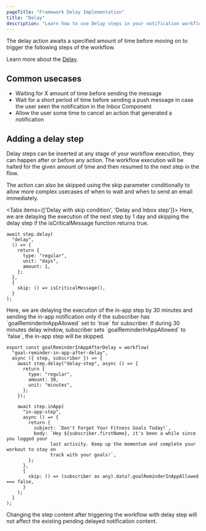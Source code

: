 ```yaml
---
pageTitle: "Framework Delay Implementation"
title: "Delay"
description: "Learn how to use Delay steps in your notification workflows"
---
```



The delay action awaits a specified amount of time before moving on to trigger the following steps of the workflow.

Learn more about the [Delay](/workflow/delay).

## Common usecases

- Waiting for X amount of time before sending the message
- Wait for a short period of time before sending a push message in case the user seen the notification in the Inbox Component
- Allow the user some time to cancel an action that generated a notification

## Adding a delay step
Delay steps can be inserted at any stage of your workflow execution, they can happen after or before any action. The workflow execution will be halted for the given amount of time and then resumed to the next step in the flow.

The action can also be skipped using the skip parameter conditionally to allow more complex usecases of when to wait and when to send an email immediately.

<Tabs items={['Delay with skip condition', 'Delay and Inbox step']}>
  <Tab value="Delay with skip condition">
Here, we are delaying the execution of the next step by 1 day and skipping the delay step if the isCriticalMessage function returns true.

```tsx
await step.delay(
  "delay",
  () => {
    return {
      type: "regular",
      unit: "days",
      amount: 1,
    };
  },
  {
    skip: () => isCriticalMessage(),
  }
);
```
  </Tab>
  <Tab value="Delay and Inbox step">
Here, we are delaying the execution of the in-app step by 30 minutes and sending the in-app notification only if the subscriber has `goalReminderInAppAllowed` set to `true` for subscriber. If during 30 minutes delay window, subscriber sets `goalReminderInAppAllowed` to `false`, the in-app step will be skipped.

```tsx
export const goalReminderInAppAfterDelay = workflow(
  "goal-reminder-in-app-after-delay",
  async ({ step, subscriber }) => {
    await step.delay("delay-step", async () => {
      return {
        type: "regular",
        amount: 30,
        unit: "minutes",
      };
    });

    await step.inApp(
      "in-app-step",
      async () => {
        return {
          subject: `Don't Forget Your Fitness Goals Today!`,
          body: `Hey ${subscriber.firstName}, it's been a while since you logged your
                last activity. Keep up the momentum and complete your workout to stay on 
                track with your goals!`,
        };
      },
      {
        skip: () => (subscriber as any).data?.goalReminderInAppAllowed === false,
      }
    );
  }
);
```
  </Tab>
</Tabs>

<Callout type="info">
Changing the step content after triggering the workflow with delay step will not affect the existing pending delayed notification content.
</Callout>
